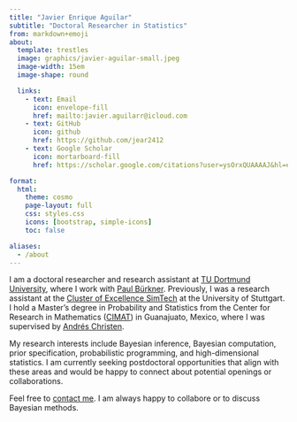 ```yaml
---
title: "Javier Enrique Aguilar"
subtitle: "Doctoral Researcher in Statistics"
from: markdown+emoji
about:
  template: trestles
  image: graphics/javier-aguilar-small.jpeg
  image-width: 15em
  image-shape: round

  links:
    - text: Email
      icon: envelope-fill
      href: mailto:javier.aguilarr@icloud.com
    - text: GitHub
      icon: github
      href: https://github.com/jear2412
    - text: Google Scholar
      icon: mortarboard-fill
      href: https://scholar.google.com/citations?user=ysOrxQUAAAAJ&hl=en

format:
  html:
    theme: cosmo
    page-layout: full
    css: styles.css
    icons: [bootstrap, simple-icons]
    toc: false

aliases:
  - /about
---
```


::: {#about-heading}
I am a doctoral researcher and research assistant at [TU Dortmund University](https://compstat.statistik.tu-dortmund.de/en/), where I work with [Paul Bürkner](https://paul-buerkner.github.io). Previously, I was a research assistant at the [Cluster of Excellence SimTech](https://www.simtech.uni-stuttgart.de) at the University of Stuttgart. I hold a Master’s degree in Probability and Statistics from the Center for Research in Mathematics ([CIMAT](https://ppe.cimat.mx)) in Guanajuato, Mexico, where I was supervised by [Andrés Christen](https://www.cimat.mx/~jac/).

My research interests include Bayesian inference, Bayesian computation, prior specification, probabilistic programming, and high-dimensional statistics. I am currently seeking postdoctoral opportunities that align with these areas and would be happy to connect about potential openings or collaborations. 

Feel free to [contact me](mailto:javier.aguilarr@icloud.com). I am always happy to collabore or to discuss Bayesian methods. 

<!-- if you're interested in discussing my research or in collaborating. -->

<!-- I am a reviewer for journals such as the *Journal of the Royal Statistical Society*, *Statistics in Medicine*, and *Applied Statistics*, among others. -->

:::
